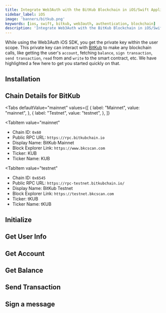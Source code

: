 ```yaml
---
title: Integrate Web3Auth with the BitKub Blockchain in iOS/Swift Applications
sidebar_label: iOS
image: 'banners/bitkub.png'
keywords: [ios, swift, bitkub, web3auth, authentication, blockchain]
description: 'Integrate Web3Auth with the BitKub Blockchain in iOS/Swift Applications | Embedded Wallets'
---
```



<SEO
  title="Integrate Web3Auth with the BitKub Blockchain in iOS/Swift Applications"
  description="Integrate Web3Auth with the BitKub Blockchain in iOS/Swift Applications | Embedded Wallets"
  image="https://web3auth.io/docs/banners/bitkub.png"
  slug="/embedded-wallets/connect-blockchain/evm/bitkub/ios"
/>

While using the Web3Auth iOS SDK, you get the private key within the user scope. This private key can interact with [BitKub](https://developers.bitkubchain.com/) to make any blockchain calls, like getting the user's `account`, fetching `balance`, `sign transaction`, `send transaction`, `read` from and `write` to the smart contract, etc. We have highlighted a few here to get you started quickly on that.

## Installation

<InstallationSnippet />

## Chain Details for BitKub

<Tabs
 defaultValue="mainnet"
  values={[
    { label: "Mainnet", value: "mainnet", },
    { label: "Testnet", value: "testnet", },
  ]}
>
<TabItem
  value="mainnet"
>

- Chain ID: `0x60`
- Public RPC URL: `https://rpc.bitkubchain.io`
- Display Name: BitKub Mainnet
- Block Explorer Link: `https://www.bkcscan.com`
- Ticker: KUB
- Ticker Name: KUB

</TabItem>

<TabItem
  value="testnet"
>

- Chain ID: `0x6545`
- Public RPC URL: `https://rpc-testnet.bitkubchain.io/`
- Display Name: BitKub Testnet
- Block Explorer Link: `https://testnet.bkcscan.com`
- Ticker: tKUB
- Ticker Name: tKUB

</TabItem>
</Tabs>

## Initialize

<InitialisationSnippet />

## Get User Info

<UserInfoSnippet />

## Get Account

<GetAccountSnippet />

## Get Balance

<GetBalanceSnippet />

## Send Transaction

<SendTransactionSnippet />

## Sign a message

<SignMessageSnippet />
